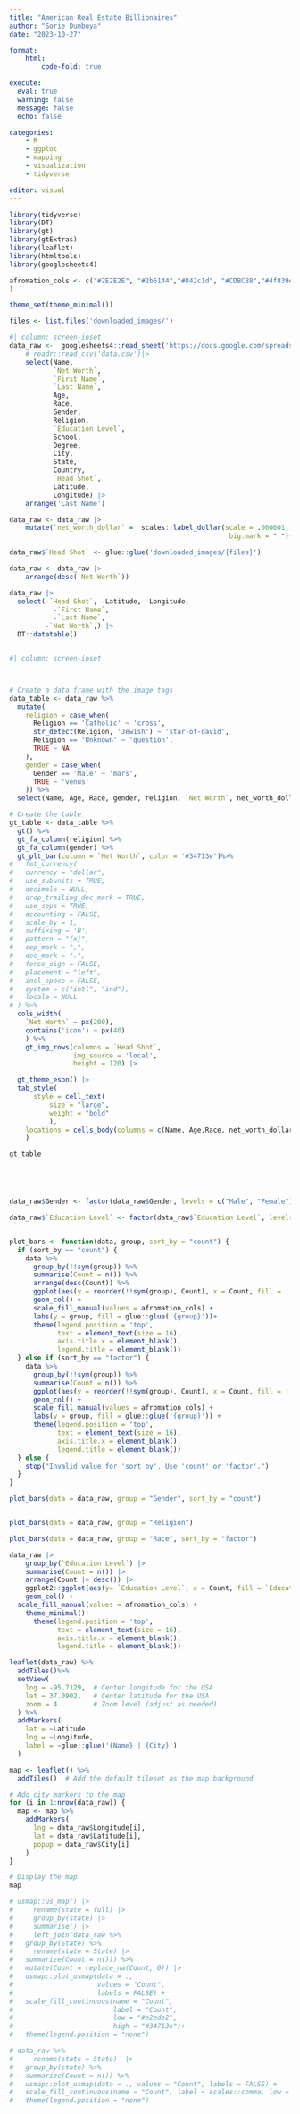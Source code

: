 ```yaml
---
title: "American Real Estate Billionaires"
author: "Sorie Dumbuya"
date: "2023-10-27"

format:
    html:
        code-fold: true

execute: 
  eval: true
  warning: false
  message: false
  echo: false

categories: 
    - R
    - ggplot
    - mapping
    - visualization
    - tidyverse

editor: visual
---
```


```r
library(tidyverse)
library(DT)
library(gt)
library(gtExtras)
library(leaflet)
library(htmltools)
library(googlesheets4)
```

```r
afromation_cols <- c("#2E2E2E", "#2b6144","#842c1d", "#CDBC88","#4f839e", "#bccbf3", "#e4e4e4"
)

theme_set(theme_minimal())
```

```r
files <- list.files('downloaded_images/')
```

```r
#| column: screen-inset
data_raw <-  googlesheets4::read_sheet('https://docs.google.com/spreadsheets/d/1ICjbS8SRTXU4VpcypX9Owot3RtCkByDu3sNh0n8Q6-o/edit#gid=0') |> 
    # readr::read_csv('data.csv')|> 
    select(Name, 
           `Net Worth`, 
           `First Name`,
           `Last Name`,
           Age, 
           Race, 
           Gender,
           Religion, 
           `Education Level`,
           School,
           Degree,
           City, 
           State,
           Country,
           `Head Shot`, 
           Latitude,
           Longitude) |> 
    arrange('Last Name')

data_raw <- data_raw |> 
    mutate(`net_worth_dollar` =  scales::label_dollar(scale = .000001,
                                                       big.mark = ".")(data_raw$`Net Worth`)) 

data_raw$`Head Shot` <- glue::glue('downloaded_images/{files}')

data_raw <- data_raw |> 
    arrange(desc(`Net Worth`))

data_raw |> 
  select(-`Head Shot`, -Latitude, -Longitude, 
           -`First Name`,
           -`Last Name`,
         -`Net Worth`,) |> 
  DT::datatable()



```

```r
#| column: screen-inset



# Create a data frame with the image tags
data_table <- data_raw %>%
  mutate(
    religion = case_when(
      Religion == 'Catholic' ~ 'cross',
      str_detect(Religion, 'Jewish') ~ 'star-of-david',
      Religion == 'Unknown' ~ 'question',
      TRUE ~ NA
    ),
    gender = case_when(
      Gender == 'Male' ~ 'mars',
      TRUE ~ 'venus'
    )) %>%
  select(Name, Age, Race, gender, religion, `Net Worth`, net_worth_dollar, `Head Shot`) 

# Create the table
gt_table <- data_table %>%
  gt() %>%
  gt_fa_column(religion) %>%
  gt_fa_column(gender) %>%
  gt_plt_bar(column = `Net Worth`, color = '#34713e')%>%
#   fmt_currency(
#   currency = "dollar",
#   use_subunits = TRUE,
#   decimals = NULL,
#   drop_trailing_dec_mark = TRUE,
#   use_seps = TRUE,
#   accounting = FALSE,
#   scale_by = 1,
#   suffixing = 'B',
#   pattern = "{x}",
#   sep_mark = ",",
#   dec_mark = ".",
#   force_sign = FALSE,
#   placement = "left",
#   incl_space = FALSE,
#   system = c("intl", "ind"),
#   locale = NULL
# ) %>%
  cols_width(
    `Net Worth` ~ px(200),
    contains('icon') ~ px(40)
    ) %>% 
    gt_img_rows(columns = `Head Shot`, 
                img_source = 'local',
                height = 120) |> 

  gt_theme_espn() |>
  tab_style(
      style = cell_text(
          size = "large",
          weight = "bold"
          ),
    locations = cells_body(columns = c(Name, Age,Race, net_worth_dollar))
    )

gt_table






```

```r

data_raw$Gender <- factor(data_raw$Gender, levels = c("Male", "Female"))

data_raw$`Education Level` <- factor(data_raw$`Education Level`, levels = c("High School", "Bachelors", "Masters", "Doctorate"))


plot_bars <- function(data, group, sort_by = "count") {
  if (sort_by == "count") {
    data %>%
      group_by(!!sym(group)) %>%
      summarise(Count = n()) %>%
      arrange(desc(Count)) %>%
      ggplot(aes(y = reorder(!!sym(group), Count), x = Count, fill = !!sym(group))) +
      geom_col() +
      scale_fill_manual(values = afromation_cols) +
      labs(y = group, fill = glue::glue('{group}'))+
      theme(legend.position = 'top',
            text = element_text(size = 16), 
            axis.title.x = element_blank(),
            legend.title = element_blank())
  } else if (sort_by == "factor") {
    data %>%
      group_by(!!sym(group)) %>%
      summarise(Count = n()) %>%
      ggplot(aes(y = reorder(!!sym(group), Count), x = Count, fill = !!sym(group))) +
      geom_col() +
      scale_fill_manual(values = afromation_cols) +
      labs(y = group, fill = glue::glue('{group}')) +
      theme(legend.position = 'top',
            text = element_text(size = 16), 
            axis.title.x = element_blank(),
            legend.title = element_blank())
  } else {
    stop("Invalid value for 'sort_by'. Use 'count' or 'factor'.")
  }
}

plot_bars(data = data_raw, group = "Gender", sort_by = "count")


plot_bars(data = data_raw, group = "Religion")

plot_bars(data = data_raw, group = "Race", sort_by = "factor")

data_raw |>
    group_by(`Education Level`) |> 
    summarise(Count = n()) |> 
    arrange(Count |> desc()) |> 
    ggplot2::ggplot(aes(y= `Education Level`, x = Count, fill = `Education Level`)) +
    geom_col() +
  scale_fill_manual(values = afromation_cols) +
    theme_minimal()+
      theme(legend.position = 'top',
            text = element_text(size = 16), 
            axis.title.x = element_blank(),
            legend.title = element_blank())
```

```r
leaflet(data_raw) %>%
  addTiles()%>%
  setView(
    lng = -95.7129,  # Center longitude for the USA
    lat = 37.0902,   # Center latitude for the USA
    zoom = 4         # Zoom level (adjust as needed)
  ) %>%
  addMarkers(
    lat = ~Latitude,
    lng = ~Longitude,
    label = ~glue::glue('{Name} | {City}')
  )
```

```r
map <- leaflet() %>%
  addTiles()  # Add the default tileset as the map background

# Add city markers to the map
for (i in 1:nrow(data_raw)) {
  map <- map %>%
    addMarkers(
      lng = data_raw$Longitude[i],
      lat = data_raw$Latitude[i],
      popup = data_raw$City[i]
    )
}

# Display the map
map
```

```r
# usmap::us_map() |> 
#     rename(state = full) |> 
#     group_by(state) |> 
#     summarise() |> 
#     left_join(data_raw %>%
#   group_by(State) %>%
#     rename(state = State) |> 
#   summarize(Count = n())) %>%
#   mutate(Count = replace_na(Count, 0)) |>
#   usmap::plot_usmap(data = ., 
#                     values = "Count", 
#                     labels = FALSE) +
#   scale_fill_continuous(name = "Count", 
#                         label = "Count", 
#                         low = "#e2ede2", 
#                         high = "#34713e")+
#   theme(legend.position = "none")

```

```r
# data_raw %>%
#     rename(state = State)  |> 
#   group_by(state) %>%
#   summarize(Count = n()) %>%
#   usmap::plot_usmap(data = ., values = "Count", labels = FALSE) +
#   scale_fill_continuous(name = "Count", label = scales::comma, low = "#e2ede2", high = "#34713e") +
#   theme(legend.position = "none")
```
